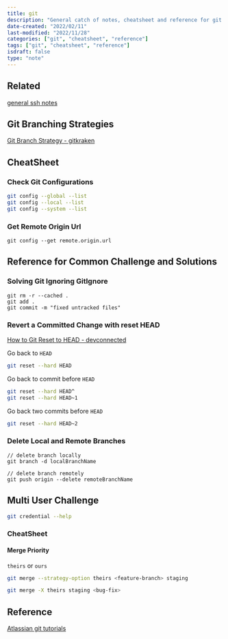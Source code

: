 ```yaml
---
title: git
description: "General catch of notes, cheatsheet and reference for git related functionality"
date-created: "2022/02/11"
last-modified: "2022/11/28"
categories: ["git", "cheatsheet", "reference"]
tags: ["git", "cheatsheet", "reference"]
isdraft: false
type: "note"
---
```


## Related

[general ssh notes](/notes/ssh-catch)

## Git Branching Strategies 

[Git Branch Strategy - gitkraken](https://www.gitkraken.com/learn/git/best-practices/git-branch-strategy)

## CheatSheet

### Check Git Configurations

```sh
git config --global --list
git config --local --list
git config --system --list
```

### Get Remote Origin Url

```shell
git config --get remote.origin.url
```

## Reference for Common Challenge and Solutions

### Solving Git Ignoring GitIgnore

```shell
git rm -r --cached .
git add .
git commit -m "fixed untracked files"

```

### Revert a Committed Change with reset HEAD

[How to Git Reset to HEAD - devconnected](https://devconnected.com/how-to-git-reset-to-head)

Go back to `HEAD`

```sh
git reset --hard HEAD
```

Go back to commit before `HEAD`

```sh
git reset --hard HEAD^
git reset --hard HEAD~1
```

Go back two commits before `HEAD`

```sh
git reset --hard HEAD~2
```

### Delete Local and Remote Branches

```shell
// delete branch locally
git branch -d localBranchName

// delete branch remotely
git push origin --delete remoteBranchName
```

## Multi User Challenge

```sh
git credential --help
```

### CheatSheet 

#### Merge Priority 

`theirs` or `ours`

```sh
git merge --strategy-option theirs <feature-branch> staging
```

```sh
git merge -X theirs staging <bug-fix>
```


## Reference

[Atlassian git tutorials](https://www.atlassian.com/git/tutorials/)



